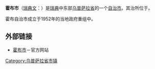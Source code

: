 {{coord|59|35|N|17|30|E|region:SE_type:adm2nd|display=title}}

{{Infobox_Kommun|
fullname=Håbo kommun|
coatofarms=[[File:Håbo_vapen.svg|100px]]|
county=[[乌普萨拉省|乌普萨拉省]]|
province=[[乌普兰|乌普兰]]|
capital={{link-en|博尔斯塔|Bålsta}}|
map=[[File:Håbo_Municipality_in_Uppsala_County.png|200px]]|
arearank=第257名|
area=186.22|
arealand=143.41|
populationrank=第128名|
population=18,637|
densityrank=第38名|
populationdensity=130.0|
website=http://www.habo.se/|
footnotes=面积与人口统计数据来自[[瑞典统计局|瑞典统计局]]，截至2006年12月31日}}

'''霍布市'''（[[瑞典文|瑞典文]]：{{lang|sv|''Håbo kommun''}}）是[[瑞典|瑞典]]中东部[[乌普萨拉省|乌普萨拉省]]的一个[[瑞典自治市|自治市]]。其治所位于{{link-en|博尔斯塔|Bålsta}}。

霍布自治市成立于1952年的当地政府重组中。

== 外部链接 ==
* [http://www.habo.se/ 霍布市]－官方网站

{{Uppsala County}}

{{DEFAULTSORT:Habo}}

[[Category:乌普萨拉省市镇|Category:乌普萨拉省市镇]]